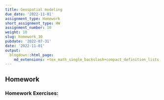 ```yaml
---
title: Geospatial modeling
due_date: '2022-11-01'
assignment_type: Homework
short_assignment_type: HW
assignment_number: 10
weight: 10
slug: homework_10
pubdate: '2022-07-31'
date: '2022-11-01'
output:
  blogdown::html_page:
    md_extensions: +tex_math_single_backslash+compact_definition_lists
---
```

## Homework

### Homework Exercises:

